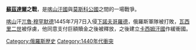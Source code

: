 {{Campaignbox 莫斯科－喀山戰爭}}
'''[[蘇茲達爾|蘇茲達爾]]之戰'''，是[[喀山汗國|喀山汗國]]與[[莫斯科公國|莫斯科公國]]之間的一場戰爭。

[[喀山|喀山]]汗[[兀魯·穆罕默德|兀魯·穆罕默德]]1445年7月7日入侵[[下諾夫哥羅德|下諾夫哥羅德]]，俄羅斯軍隊被打敗，[[瓦西里二世|瓦西里二世]]被俘虜，他同意支付巨額贖金之後被釋放，之後建立[[卡西姆汗國|卡西姆汗國]]作緩衝國。

[[Category:俄羅斯歴史|Category:俄羅斯歴史]]
[[Category:1440年代衝突|Category:1440年代衝突]]
{{Russia-stub}}